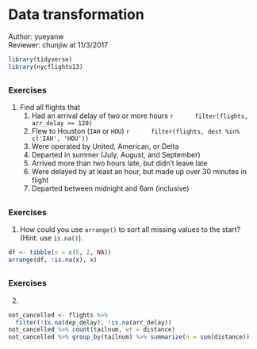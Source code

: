 # Data transformation

Author: yueyanw  
Reviewer: chunjiw at 11/3/2017

```r
library(tidyverse)
library(nycflights13)
```

##

##

###
###
###

### Exercises
1. Find all flights that
    1. Had an arrival delay of two or more hours
        ```r
        filter(flights, arr_delay >= 120)
        ```
    2. Flew to Houston (`IAH` or `HOU`)
        ```r
        filter(flights, dest %in% c('IAH', 'HOU'))
        ```
    3. Were operated by United, American, or Delta
    4. Departed in summer (July, August, and September)
    5. Arrived more than two hours late, but didn’t leave late
    6. Were delayed by at least an hour, but made up over 30 minutes in flight
    7. Departed between midnight and 6am (inclusive)

##

### Exercises

1. How could you use `arrange()` to sort all missing values to the start? (Hint: use `is.na()`).

```r
df <- tibble(x = c(5, 2, NA))
arrange(df, !is.na(x), x)
```

##

##

##

###
###
###
###
###
###
### Exercises

2. 

```r
not_cancelled <- flights %>% 
  filter(!is.na(dep_delay), !is.na(arr_delay))
not_cancelled %>% count(tailnum, wt = distance)
not_cancelled %>% group_by(tailnum) %>% summarize(n = sum(distance))
```
